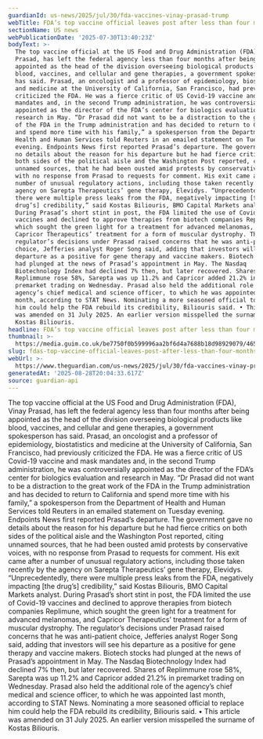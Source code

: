 ```yaml
---
guardianId: us-news/2025/jul/30/fda-vaccines-vinay-prasad-trump
webTitle: FDA’s top vaccine official leaves post after less than four months
sectionName: US news
webPublicationDate: '2025-07-30T13:40:23Z'
bodyText: >-
  The top vaccine official at the US Food and Drug Administration (FDA), Vinay
  Prasad, has left the federal agency less than four months after being
  appointed as the head of the division overseeing biological products like
  blood, vaccines, and cellular and gene therapies, a government spokesperson
  has said. Prasad, an oncologist and a professor of epidemiology, biostatistics
  and medicine at the University of California, San Francisco, had previously
  criticized the FDA. He was a fierce critic of US Covid-19 vaccine and mask
  mandates and, in the second Trump administration, he was controversially
  appointed as the director of the FDA’s center for biologics evaluation and
  research in May. “Dr Prasad did not want to be a distraction to the great work
  of the FDA in the Trump administration and has decided to return to California
  and spend more time with his family,” a spokesperson from the Department of
  Health and Human Services told Reuters in an emailed statement on Tuesday
  evening. Endpoints News first reported Prasad’s departure. The government gave
  no details about the reason for his departure but he had fierce critics on
  both sides of the political aisle and the Washington Post reported, citing
  unnamed sources, that he had been ousted amid protests by conservative voices,
  with no response from Prasad to requests for comment. His exit came after a
  number of unusual regulatory actions, including those taken recently by the
  agency on Sarepta Therapeutics’ gene therapy, Elevidys. “Unprecedentedly,
  there were multiple press leaks from the FDA, negatively impacting [the
  drug’s] credibility,” said Kostas Biliouris, BMO Capital Markets analyst.
  During Prasad’s short stint in post, the FDA limited the use of Covid-19
  vaccines and declined to approve therapies from biotech companies Replimune,
  which sought the green light for a treatment for advanced melanomas, and
  Capricor Therapeutics’ treatment for a form of muscular dystrophy. The
  regulator’s decisions under Prasad raised concerns that he was anti-patient
  choice, Jefferies analyst Roger Song said, adding that investors will see his
  departure as a positive for gene therapy and vaccine makers. Biotech stocks
  had plunged at the news of Prasad’s appointment in May. The Nasdaq
  Biotechnology Index had declined 7% then, but later recovered. Shares of
  Replimmune rose 58%, Sarepta was up 11.2% and Capricor added 21.2% in
  premarket trading on Wednesday. Prasad also held the additional role of the
  agency’s chief medical and science officer, to which he was appointed last
  month, according to STAT News. Nominating a more seasoned official to replace
  him could help the FDA rebuild its credibility, Biliouris said. • This article
  was amended on 31 July 2025. An earlier version misspelled the surname of
  Kostas Biliouris.
headline: FDA’s top vaccine official leaves post after less than four months
thumbnail: >-
  https://media.guim.co.uk/be7750f0b599996aa2bf6d4a7688b18d98929079/465_0_4652_3725/500.jpg
slug: fdas-top-vaccine-official-leaves-post-after-less-than-four-months
webUrl: >-
  https://www.theguardian.com/us-news/2025/jul/30/fda-vaccines-vinay-prasad-trump
generatedAt: '2025-08-28T20:04:33.617Z'
source: guardian-api
---
```

The top vaccine official at the US Food and Drug Administration (FDA), Vinay Prasad, has left the federal agency less than four months after being appointed as the head of the division overseeing biological products like blood, vaccines, and cellular and gene therapies, a government spokesperson has said. Prasad, an oncologist and a professor of epidemiology, biostatistics and medicine at the University of California, San Francisco, had previously criticized the FDA. He was a fierce critic of US Covid-19 vaccine and mask mandates and, in the second Trump administration, he was controversially appointed as the director of the FDA’s center for biologics evaluation and research in May. “Dr Prasad did not want to be a distraction to the great work of the FDA in the Trump administration and has decided to return to California and spend more time with his family,” a spokesperson from the Department of Health and Human Services told Reuters in an emailed statement on Tuesday evening. Endpoints News first reported Prasad’s departure. The government gave no details about the reason for his departure but he had fierce critics on both sides of the political aisle and the Washington Post reported, citing unnamed sources, that he had been ousted amid protests by conservative voices, with no response from Prasad to requests for comment. His exit came after a number of unusual regulatory actions, including those taken recently by the agency on Sarepta Therapeutics’ gene therapy, Elevidys. “Unprecedentedly, there were multiple press leaks from the FDA, negatively impacting [the drug’s] credibility,” said Kostas Biliouris, BMO Capital Markets analyst. During Prasad’s short stint in post, the FDA limited the use of Covid-19 vaccines and declined to approve therapies from biotech companies Replimune, which sought the green light for a treatment for advanced melanomas, and Capricor Therapeutics’ treatment for a form of muscular dystrophy. The regulator’s decisions under Prasad raised concerns that he was anti-patient choice, Jefferies analyst Roger Song said, adding that investors will see his departure as a positive for gene therapy and vaccine makers. Biotech stocks had plunged at the news of Prasad’s appointment in May. The Nasdaq Biotechnology Index had declined 7% then, but later recovered. Shares of Replimmune rose 58%, Sarepta was up 11.2% and Capricor added 21.2% in premarket trading on Wednesday. Prasad also held the additional role of the agency’s chief medical and science officer, to which he was appointed last month, according to STAT News. Nominating a more seasoned official to replace him could help the FDA rebuild its credibility, Biliouris said. • This article was amended on 31 July 2025. An earlier version misspelled the surname of Kostas Biliouris.
